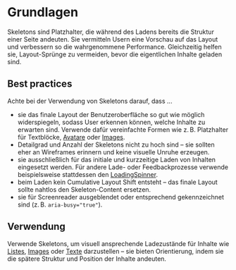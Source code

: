 # Grundlagen

Skeletons sind Platzhalter, die während des Ladens bereits die Struktur einer
Seite andeuten. Sie vermitteln Usern eine Vorschau auf das Layout und verbessern
so die wahrgenommene Performance. Gleichzeitig helfen sie, Layout-Sprünge zu
vermeiden, bevor die eigentlichen Inhalte geladen sind.

## Best practices

Achte bei der Verwendung von Skeletons darauf, dass ...

- sie das finale Layout der Benutzeroberfläche so gut wie möglich widerspiegeln,
  sodass User erkennen können, welche Inhalte zu erwarten sind. Verwende dafür
  vereinfachte Formen wie z. B. Platzhalter für Textblöcke,
  [Avatare](/03-components/content/avatar/overview) oder
  [Images](/03-components/content/image/overview).
- Detailgrad und Anzahl der Skeletons nicht zu hoch sind – sie sollten eher an
  Wireframes erinnern und keine visuelle Unruhe erzeugen.
- sie ausschließlich für das initiale und kurzzeitige Laden von Inhalten
  eingesetzt werden. Für andere Lade- oder Feedbackprozesse verwende
  beispielsweise stattdessen den
  [LoadingSpinner](/03-components/status/loading-spinner/overview).
- beim Laden kein Cumulative Layout Shift entsteht – das finale Layout sollte
  nahtlos den Skeleton-Content ersetzen.
- sie für Screenreader ausgeblendet oder entsprechend gekennzeichnet sind (z. B.
  `aria-busy="true"`).

## Verwendung

Verwende Skeletons, um visuell ansprechende Ladezustände für Inhalte wie
[Listes](/03-components/structure/list/overview), [Images](/03-components/content/image/overview)
oder [Texte](/03-components/content/text/overview) darzustellen – sie bieten
Orientierung, indem sie die spätere Struktur und Position der Inhalte andeuten.
